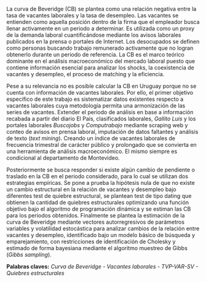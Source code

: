 \par La curva de Beveridge (CB) se plantea como una relación negativa entre la tasa de vacantes laborales y la tasa de desempleo. Las vacantes se entienden como aquella posición dentro de la firma que el empleador busca llenar activamente en un periodo a determinar. Es utilizada como un proxy de la demanda laboral cuantificándose mediante los avisos laborales publicados en la prensa o portales de Internet. Los desocupados se definen como personas buscando trabajo remunerado activamente que no logran obtenerlo durante un periodo de referencia. La CB es el marco teórico dominante en el análisis macroeconómico del mercado laboral puesto que contiene información esencial para analizar los shocks, la coexistencia de vacantes y desempleo, el proceso de matching y la eficiencia.

\par Pese a su relevancia no es posible calcular la CB en Uruguay porque no se cuenta con información de vacantes laborales. Por ello, el primer objetivo específico de este trabajo es sistematizar datos existentes respecto a vacantes laborales cuya metodología permita una armonización de las series de vacantes. Extender el periodo de análisis en base a información recabada a partir del diario El País, clasificados laborales, _Gallito Luis_ y los portales laborales _Buscojobs_ y _Computrabajo_ mediante scraping web y conteo de avisos en prensa laboral, imputación de datos faltantes y análisis de texto (*text mining*). Creando un índice de vacantes laborales de frecuencia trimestral de carácter público y prolongado que se convierta en una herramienta de análisis macroeconómico. El mismo siempre es condicional al departamento de Montevideo.

\par Posteriormente se busca responder si existe algún cambio de pendiente o traslado en la CB en el periodo considerado, para lo cual se utilizan dos estrategias empíricas. Se pone a prueba la hipótesis nula de que no existe un cambio estructural en la relación de vacantes y desempleo bajo diferentes test de quiebre estructural, se plantean test de tipo dating que obtienen la cantidad de quiebres estructurales optimizando una función objetivo bajo el algoritmo de programación dinámica y se estiman las CB para los periodos obtenidos. Finalmente se plantea la estimación de la curva de Beveridge mediante vectores autorregresivos de parámetros variables y volatilidad estocástica para analizar cambios de la relación entre vacantes y desempleo, identificado bajo un modelo básico de búsqueda y emparejamiento, con restricciones de identificación de Cholesky y estimado de forma bayesiana mediante el algoritmo muestreo de Gibbs (*Gibbs sampling*).

<!-- **Clasificación ( ----- ):** -->

<!--   * _Mercado laboral ~> ---- ~> ------_ -->
<!--   * _Series temporales ~> ---- ~> ----_ -->

**Palabras claves:** _Curva de Beveridge - Vacantes laborales - TVP-VAR-SV - Quiebres estructurales_
